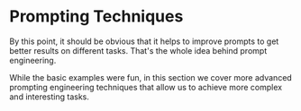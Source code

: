 # Prompting Techniques

By this point, it should be obvious that it helps to improve prompts to get better results on different tasks. That's the whole idea behind prompt engineering. 

While the basic examples were fun, in this section we cover more advanced prompting engineering techniques that allow us to achieve more complex and interesting tasks.
